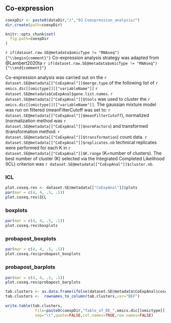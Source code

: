 ## Co-expression {.tabset}

```r
coexpDir <- paste0(dataDir,"/","03-Coexpression_analysis/")
dir.create(path=coexpDir)

knitr::opts_chunk$set(
  fig.path=coexpDir
)
```

`r if(dataset.raw.SE@metadata$omicType != "RNAseq") {"\\begin{comment}"}`
Co-expression analysis strategy was adapted from @Lambert2020ta
`r if(dataset.raw.SE@metadata$omicType != "RNAseq") {"\\end{comment}"}`

Co-expression analysis was carried out on the `r dataset.SE@metadata[["CoExpAnal"]]$merge.type`
of the following list of `r omics.dic[[omictype]][["variableName"]]`  `r dataset.SE@metadata$CoExpAnal$gene.list.names`. 
`r dataset.SE@metadata[["CoExpAnal"]]$tools` was used to cluster the `r omics.dic[[omictype]][["variableName"]]`. 
The gaussian mixture model was run on filtered (meanFilterCutoff was set to: `r dataset.SE@metadata[["CoExpAnal"]]$meanFilterCutoff`), 
normalized (normalization method was `r dataset.SE@metadata[["CoExpAnal"]]$normFactors`) 
and transformed (transformation method: `r dataset.SE@metadata[["CoExpAnal"]]$transformation`) count data.
`r dataset.SE@metadata[["CoExpAnal"]]$replicates.nb` technical replicates were performed for each K in `r dataset.SE@metadata[["CoExpAnal"]]$K.range` (K=number of clusters). 
The best number of cluster (K) selected via the Integrated Completed Likelihood (ICL) criterion 
was `r dataset.SE@metadata[["CoExpAnal"]]$cluster.nb`.


### ICL 


```r
plot.coseq.res <- dataset.SE@metadata[["CoExpAnal"]]$plots
par(mar = c(4, 4, .5, .1))
plot.coseq.res$ICL 
```

### boxplots

```r
par(mar = c(4, 4, .5, .1))
plot.coseq.res$boxplots
```

### probapost_boxplots 

```r
par(mar = c(4, 4, .5, .1))
plot.coseq.res$probapost_boxplots 
```

### probapost_barplots

```r
par(mar = c(4, 4, .5, .1))
plot.coseq.res$probapost_barplots
```


```r
tab.clusters <- as.data.frame(ifelse(dataset.SE@metadata$CoExpAnal$coseqResults@allResults[[dataset.SE@metadata$CoExpAnal$cluster.nb]] > 0.5, 1,0))
tab.clusters <-  rownames_to_column(tab.clusters,var="DEF")
      
write.table(tab.clusters,
             file=paste0(coexpDir,"Table_of_DE_",omics.dic[[omictype]][["variableName"]],"_per_cluster",".txt"),
             sep="\t",quote=FALSE,col.names=TRUE,row.names=FALSE)

```
